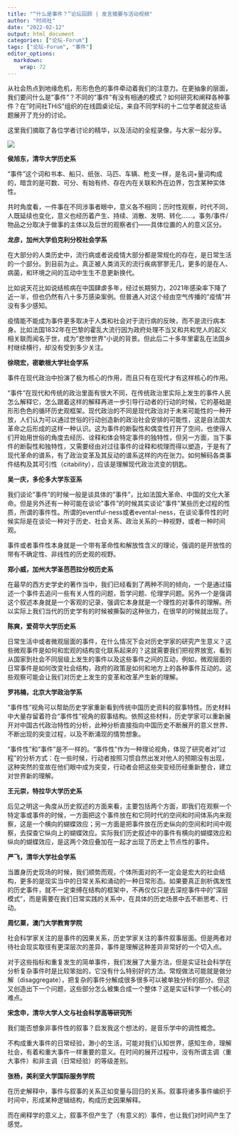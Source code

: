 ```yaml
---
title: "“什么是事件？”论坛回顾 | 发言摘要与活动视频"
author: "时间社"
date: "2022-02-12"
output: html_document
categories: ["论坛-Forum"]
tags: ["论坛-Forum", "事件"]
editor_options: 
  markdown: 
    wrap: 72
---
```


从社会热点到地缘危机，形形色色的事件牵动着我们的注意力。在更抽象的层面，我们要问什么是"事件"？不同的"事件"有没有相通的模式？如何研究和阐释各种事件？在"时间社THiS"组织的在线圆桌论坛，来自不同学科的十二位学者就这些话题展开了充分的讨论。

这里我们摘取了各位学者讨论的精华，以及活动的全程录像，与大家一起分享。

![](/img/logo2.png)

**侯旭东，清华大学历史系**

"事件"这个词和书本、船只、纸张、马匹、车辆、枪支一样，是名词+量词构成的，暗含的是可数、可分、有始有终、存在内在关联和外在边界，包含某种实体性。

共时角度看，一件事在不同涉事者眼中，意义各不相同；历时性观察，时代不同，人既延续也变化，意义也经历着产生、持续、消散、发明、转化......。事务/事件/物品之分取决于做事的主体以及后世的观察者们------具体位置的人的意义区分。

**龙彦，加州大学伯克利分校社会学系**

在大部分的人类历史中，流行病或者说疫情大部分都是常规化的存在，是日常生活的一个部分。到目前为止。真正被人类消灭的流行疾病寥寥无几，更多的是在人、病菌，和环境之间的互动中生生不息更新换代。

比如说天花比如说结核病在中国肆虐多年，经过长期努力，2021年感染率下降了近一半，但也仍然有八十多万感染案例。但普通人对这个经由空气传播的"疫情"并没有多少感知。

疫情能不能成为事件更多取决于人类和社会对于流行病的反映，而不是流行病本身。比如法国1832年在巴黎的霍乱大流行因为政府处理不当又和共和党人的起义相关联而闻名于世，成为"悲惨世界"小说的背景。但此后二十多年里霍乱在法国乡村继续横行，却没有受到多少关注。

**徐晓宏，密歇根大学社会学系**

事件在现代政治中扮演了极为核心的作用，而且只有在现代才有这样核心的作用。

"事件"在现代和传统的政治里面有很大不同，在传统政治里实际上发生的事件人民怎么解释它，怎么跟着这样的解释再进一步引导行动者的行动的时候，它的基础是形形色色的循环历史观框架。现代政治的不同是现代政治对于未来可能性的一种开放，人们认为可以通过世俗的行动创造新的政治社会安排的可能性，这是自法国大革命之后形成的这样一种认识。这为事件的断裂性和偶变性打开了空间，也使得人们开始用世俗的角度去经历、诠释和体会特定事件的独特性，但另一方面，当下事件的断裂性和独特性，又需要经由对过往事件的诠释和梳理而得以塑造，于是有了现代革命的谱系，有了政治变革及其反动的谱系这样的内在张力。如何解码各类事件结构及其可引性（citability），应该是理解现代政治流变的钥匙。

**吴一庆，多伦多大学东亚系**

我们谈论"事件"的时候一般是谈具体的"事件"，比如法国大革命、中国的文化大革命。但是另外还有一种可能在谈论"事件"的时候其实谈论"事件"某些历史过程的性质，所谓的事件性。所谓的eventful-ness或者evental-ness，在谈论事件性的时候实际是在谈论一种对于历史、社会关系、政治关系的一种视野，或者一种时间观。

事件或者事件性本身就是一个带有革命性和解放性含义的理论，强调的是开放性的带有不确定性、非线性的历史观的视野。

**郑小威，加州大学圣芭芭拉分校历史系**

在最早的西方史学史的著作当中，我们已经看到了两种不同的倾向，一个是通过描述一个事件去追问一些有关人性的问题，哲学问题、伦理学问题。另外一个是强调这个叙述本身就是一个客观的记录，强调它本身就是一个理性的对事件的理解。所以实际上我们当代的历史学有的时候被撕裂的这种张力，在很早的时候就出现了。

**陈爽，爱荷华大学历史系**

日常生活中或者微观层面的事件，在什么情况下会对历史学家的研究产生意义？这些微观事件是如何和宏观的结构变化联系起来的？这就需要我们把视界放宽，看到从国家到社会不同层级上发生的事件以及这些事件之间的互动，例如，微观层面的日常事件是如何改变社会结构，政府的政策是如何和地方上的各种事件互动的。这些观察可能会让我们对历史上发生的变革和改革产生新的理解。

**罗祎楠，北京大学政治学系**

"事件性"视角可以帮助历史学家重新看到传统中国历史资料的叙事特性。历史材料中大量存留着符合"事件性"视角的叙事结构。依照这些材料，历史学家可以重新展开对中国古代政治特性的分析，此种分析直接指向中国历史不断展开的意义世界、不断出现的突变过程，以及不断涌现的情势想象。

"事件性"和"事件"是不一样的。"事件性"作为一种理论视角，体现了研究者对"过程"的分析方式：在一些时候，行动者按照习惯自然出发对他人的预期没有出现，这种突然的变故在他们眼中成为突变，行动者会把这些突变经历经重新整合，建立对世界新的理解。

**王元崇，特拉华大学历史系**

后见之明这一角度从历史叙述的方面来看，主要包括两个方面，即我们在观察一个特定事或事件的时候，一方面把这个事件放在和它同时代的空间和时间体系内来观察，这是一个横向的蝴蝶效应；另一方面是把事件放在历史纵向的空间和时间中观察，去探查它纵向上的蝴蝶效应。实际我们历史叙述中的事件有横向的蝴蝶效应和纵向的蝴蝶效应，是这两个效应叠加在一起才出现了历史上节点性的事件。

**严飞，清华大学社会学系**

当置身历史现场的时候，我们顺势而观，个体所面对的不一定会是宏大的社会结构，更多的是现实当中的日常关系和涌动的一种日常形态。如果要真正剖析偶发性的历史事件，就不一定束缚在结构的框架中，不再仅仅只是去深挖事件中的"深层模式"，而是需要在我们日常实践的关系中，在具体的历史场景中去不断思考、行动。

**周忆粟，澳门大学教育学院**

社会科学家关注的是事件的因果关系，历史学家关注的事件叙事层面。但是两者对待社会现实取径有更深层次的差异，事件是理解这种差异非常好的一个切入点。

对于这些指标和重复发生的简单事件，我们发展了大量方法，但是实证社会科学在分析复杂事件时是比较笨拙的，它没有什么特别好的方法。常规做法可能就是做分解（disaggregate），把复杂的事件分解成很多很多可以被单独分析的部分。但这又创造出下一个问题，这些部分怎么被集合成一个整体？这是实证科学一个核心的难点。

**宋念申，清华大学人文与社会科学高等研究所**

我们能否想象非事件性的叙事？启发我这个想法的，是音乐学中的调性概念。

不构成重大事件的日常经验，渺小的生活，可能对我们认知世界，感知生命，理解社会，有着和重大事件一样重要的意义。在时间的展开过程中，没有所谓主调（重大事件）和非主调（日常经验）的等级差别。

**张杨，美利坚大学国际服务学院**

在历史解释中，事件与叙事的关系正如变量与回归的关系。叙事将诸多事件编织于时间中，形成某种逻辑结构，构成历史因果解释。

而在阐释学的意义上，叙事不但产生了（有意义的）事件，也让我们对时间产生了感觉。
